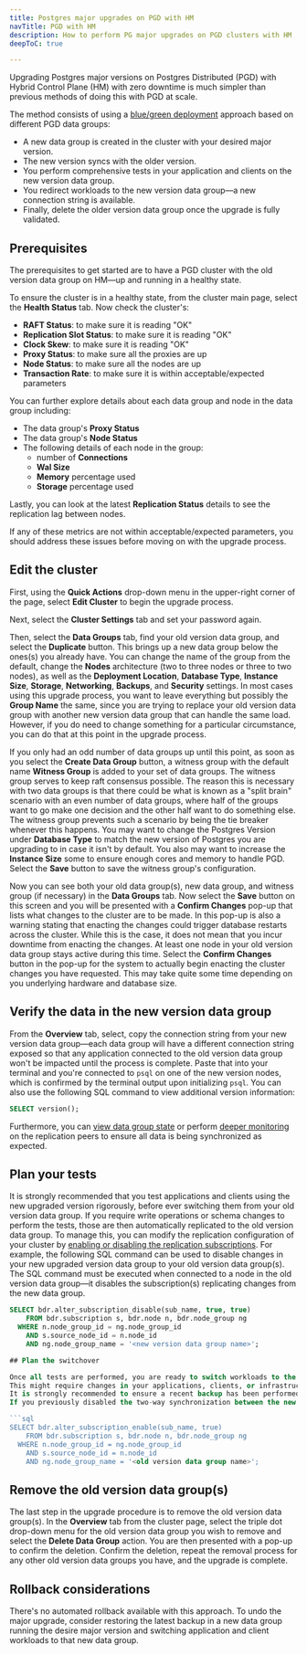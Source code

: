 ```yaml
---
title: Postgres major upgrades on PGD with HM
navTitle: PGD with HM
description: How to perform PG major upgrades on PGD clusters with HM
deepToC: true

---
```


Upgrading Postgres major versions on Postgres Distributed (PGD) with Hybrid Control Plane (HM) with zero downtime is much simpler than previous methods of doing this with PGD at scale.

The method consists of using a [blue/green deployment](https://en.wikipedia.org/wiki/Blue%E2%80%93green_deployment) approach based on different PGD data groups:

-   A new data group is created in the cluster with your desired major version.
-   The new version syncs with the older version.
-   You perform comprehensive tests in your application and clients on the new version data group.
-   You redirect workloads to the new version data group—a new connection string is available.
-   Finally, delete the older version data group once the upgrade is fully validated.

## Prerequisites

The prerequisites to get started are to have a PGD cluster with the old version data group on HM—up and running in a healthy state.

To ensure the cluster is in a healthy state, from the cluster main page, select the **Health Status** tab. Now check the cluster's:

-   **RAFT Status**: to make sure it is reading "OK"
-   **Replication Slot Status**: to make sure it is reading "OK"
-   **Clock Skew**: to make sure it is reading "OK"
-   **Proxy Status**: to make sure all the proxies are up
-   **Node Status**: to make sure all the nodes are up
-   **Transaction Rate**: to make sure it is within acceptable/expected parameters

You can further explore details about each data group and node in the data group including:

-   The data group's **Proxy Status**
-   The data group's **Node Status**
-   The following details of each node in the group:
    -   number of **Connections**
    -   **Wal Size**
    -   **Memory** percentage used
    -   **Storage** percentage used

Lastly, you can look at the latest **Replication Status** details to see the replication lag between nodes.

If any of these metrics are not within acceptable/expected parameters, you should address these issues before moving on with the upgrade process.

## Edit the cluster

First, using the **Quick Actions** drop-down menu in the upper-right corner of the page, select **Edit Cluster** to begin the upgrade process.

Next, select the **Cluster Settings** tab and set your password again.

Then, select the **Data Groups** tab, find your old version data group, and select the **Duplicate** button.
This brings up a new data group below the ones(s) you already have. 
You can change the name of the group from the default, change the **Nodes** architecture (two to three nodes or three to two nodes), as well as the **Deployment Location**, **Database Type**, **Instance Size**, **Storage**, **Networking**, **Backups**, and **Security** settings.
In most cases using this upgrade process, you want to leave everything but possibly the **Group Name** the same, since you are trying to replace your old version data group with another new version data group that can handle the same load.
However, if you do need to change something for a particular circumstance, you can do that at this point in the upgrade process.

If you only had an odd number of data groups up until this point, as soon as you select the **Create Data Group** button, a witness group with the default name **Witness Group** is added to your set of data groups.
The witness group serves to keep raft consensus possible.
The reason this is necessary with two data groups is that there could be what is known as a "split brain" scenario with an even number of data groups, where half of the groups want to go make one decision and the other half want to do something else.
The witness group prevents such a scenario by being the tie breaker whenever this happens.
You may want to change the Postgres Version under **Database Type** to match the new version of Postgres you are upgrading to in case it isn't by default.
You also may want to increase the **Instance Size** some to ensure enough cores and memory to handle PGD.
Select the **Save** button to save the witness group's configuration.

Now you can see both your old data group(s), new data group, and witness group (if necessary) in the **Data Groups** tab.
Now select the **Save** button on this screen and you will be presented with a **Confirm Changes** pop-up that lists what changes to the cluster are to be made.
In this pop-up is also a warning stating that enacting the changes could trigger database restarts across the cluster. 
While this is the case, it does not mean that you incur downtime from enacting the changes. At least one node in your old version data group stays active during this time.
Select the **Confirm Changes** button in the pop-up for the system to actually begin enacting the cluster changes you have requested.
This may take quite some time depending on you underlying hardware and database size.

## Verify the data in the new version data group

From the **Overview** tab, select, copy the connection string from your new version data group—each data group will have a different connection string exposed so that any application connected to the old version data group won't be impacted until the process is complete.
Paste that into your terminal and you're connected to `psql` on one of the new version nodes, which is confirmed by the terminal output upon initializing `psql`.
You can also use the following SQL command to view additional version information:

```sql
SELECT version();
```

Furthermore, you can [view data group state](/pgd/latest/reference/cli/command_ref/group/show/) or perform [deeper monitoring](/pgd/latest/reference/monitoring/sql/#monitoring-replication-peers) on the replication peers to ensure all data is being synchronized as expected.

## Plan your tests

It is strongly recommended that you test applications and clients using the new upgraded version rigorously, before ever switching them from your old version data group.
If you require write operations or schema changes to perform the tests, those are then automatically replicated to the old version data group.
To manage this, you can modify the replication configuration of your cluster by [enabling or disabling the replication subscriptions](https://enterprisedb.com/docs/pgd/latest/reference/nodes-management-interfaces/#bdralter_subscription_disable). 
For example, the following SQL command can be used to disable changes in your new upgraded version data group to your old version data group(s). The SQL command must be executed when connected to a node in the old version data group—it disables the subscription(s) replicating changes from the new data group.

````sql
SELECT bdr.alter_subscription_disable(sub_name, true, true)
    FROM bdr.subscription s, bdr.node n, bdr.node_group ng
  WHERE n.node_group_id = ng.node_group_id
    AND s.source_node_id = n.node_id
    AND ng.node_group_name = '<new version data group name>';

## Plan the switchover

Once all tests are performed, you are ready to switch workloads to the new version data group using the new connection string.
This might require changes in your applications, clients, or infrastructure services.
It is strongly recommended to ensure a recent backup has been performed and validated before completing the upgrade.
If you previously disabled the two-way synchronization between the new and old version data group(s), you'll need to re-enable it with the following command:

```sql
SELECT bdr.alter_subscription_enable(sub_name, true)
    FROM bdr.subscription s, bdr.node n, bdr.node_group ng
  WHERE n.node_group_id = ng.node_group_id
    AND s.source_node_id = n.node_id
    AND ng.node_group_name = '<old version data group name>';
````

## Remove the old version data group(s)

The last step in the upgrade procedure is to remove the old version data group(s).
In the **Overview** tab from the cluster page, select the triple dot drop-down menu for the old version data group you wish to remove and select the **Delete Data Group** action.
You are then presented with a pop-up to confirm the deletion.
Confirm the deletion, repeat the removal process for any other old version data groups you have, and the upgrade is complete.

## Rollback considerations

There's no automated rollback available with this approach.
To undo the major upgrade, consider restoring the latest backup in a new data group running the desire major version and switching application and client workloads to that new data group.
